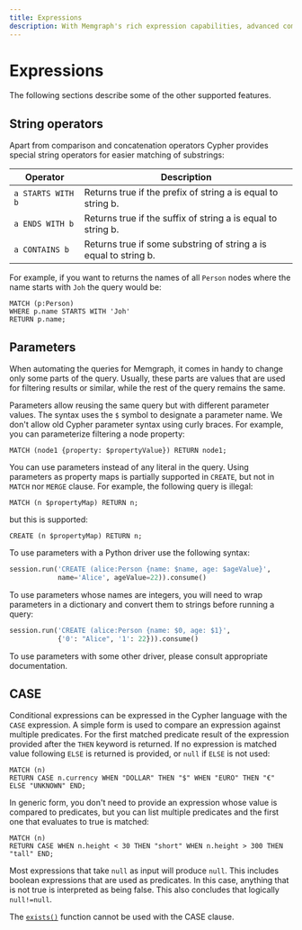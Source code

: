 ```yaml
---
title: Expressions
description: With Memgraph's rich expression capabilities, advanced computations and data processing are at your fingertips. Explore our extensive documentation and other resources for more.
---
```


# Expressions

The following sections describe some of the other supported features.

## String operators

Apart from comparison and concatenation operators Cypher provides special
string operators for easier matching of substrings:

| Operator          | Description                                                      |
| ----------------- | ---------------------------------------------------------------- |
| `a STARTS WITH b` | Returns true if the prefix of string a is equal to string b.     |
| `a ENDS WITH b`   | Returns true if the suffix of string a is equal to string b.     |
| `a CONTAINS b`    | Returns true if some substring of string a is equal to string b. |

For example, if you want to returns the names of all `Person` nodes where the name starts with `Joh` the query would be:

```cypher
MATCH (p:Person)
WHERE p.name STARTS WITH 'Joh'
RETURN p.name;
```

## Parameters

When automating the queries for Memgraph, it comes in handy to change only some
parts of the query. Usually, these parts are values that are used for filtering
results or similar, while the rest of the query remains the same.

Parameters allow reusing the same query but with different parameter values. The
syntax uses the `$` symbol to designate a parameter name. We don't allow old
Cypher parameter syntax using curly braces. For example, you can parameterize
filtering a node property:

```cypher
MATCH (node1 {property: $propertyValue}) RETURN node1;
```

You can use parameters instead of any literal in the query. Using parameters as
property maps is partially supported in `CREATE`, but not in `MATCH` nor `MERGE`
clause. For example, the following query is illegal:

```cypher
MATCH (n $propertyMap) RETURN n;
```

but this is supported:

```cypher
CREATE (n $propertyMap) RETURN n;
```

To use parameters with a Python driver use the following syntax:

```python
session.run('CREATE (alice:Person {name: $name, age: $ageValue}',
            name='Alice', ageValue=22)).consume()
```

To use parameters whose names are integers, you will need to wrap parameters in
a dictionary and convert them to strings before running a query:

```python
session.run('CREATE (alice:Person {name: $0, age: $1}',
            {'0': "Alice", '1': 22})).consume()
```

To use parameters with some other driver, please consult appropriate
documentation.

## CASE

Conditional expressions can be expressed in the Cypher language with the `CASE`
expression. A simple form is used to compare an expression against multiple
predicates. For the first matched predicate result of the expression provided
after the `THEN` keyword is returned. If no expression is matched value
following `ELSE` is returned is provided, or `null` if `ELSE` is not used:

```cypher
MATCH (n)
RETURN CASE n.currency WHEN "DOLLAR" THEN "$" WHEN "EURO" THEN "€" ELSE "UNKNOWN" END;
```

In generic form, you don't need to provide an expression whose value is compared
to predicates, but you can list multiple predicates and the first one that
evaluates to true is matched:

```cypher
MATCH (n)
RETURN CASE WHEN n.height < 30 THEN "short" WHEN n.height > 300 THEN "tall" END;
```

Most expressions that take `null` as input will produce `null`. This includes boolean expressions that are used as
predicates. In this case, anything that is not true is interpreted as being false. This also concludes that logically `null!=null`.

The [`exists()`](/querying/functions#pattern-functions) function cannot be used with the CASE clause.

